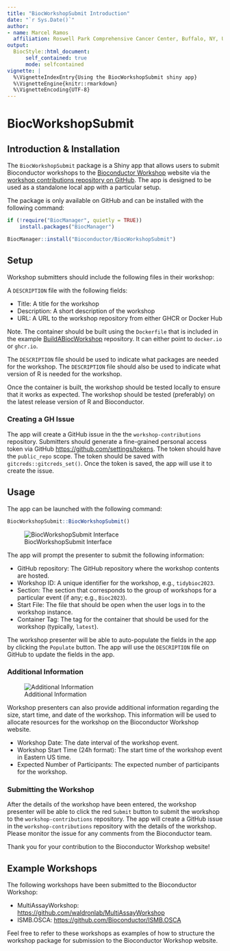 ```yaml
---
title: "BiocWorkshopSubmit Introduction"
date: "`r Sys.Date()`"
author:
- name: Marcel Ramos
  affiliation: Roswell Park Comprehensive Cancer Center, Buffalo, NY, US
output:
  BiocStyle::html_document:
      self_contained: true
      mode: selfcontained
vignette: |
  %\VignetteIndexEntry{Using the BiocWorkshopSubmit shiny app}
  %\VignetteEngine{knitr::rmarkdown}
  %\VignetteEncoding{UTF-8}
---
```


# BiocWorkshopSubmit

## Introduction & Installation

The `BiocWorkshopSubmit` package is a Shiny app that allows users to submit
Bioconductor workshops to the
[Bioconductor Workshop](https://workshop.bioconductor.org) website via the
[workshop contributions repository on GitHub](https://github.com/Bioconductor/workshop-contributions).
The app is designed to be used as a standalone local app with a particular
setup.

The package is only available on GitHub and can be installed with the following
command:

```r
if (!require("BiocManager", quietly = TRUE))
    install.packages("BiocManager")

BiocManager::install("Bioconductor/BiocWorkshopSubmit")
```    

## Setup

Workshop submitters should include the following files in their workshop:

A `DESCRIPTION` file with the following fields:

- Title: A title for the workshop
- Description: A short description of the workshop
- URL: A URL to the workshop repository from either GHCR or Docker Hub

Note. The container should be built using the `Dockerfile` that is included in
the example
[BuildABiocWorkshop](https://github.com/bioconductor/buildabiocworkshop)
repository. It can either point to `docker.io` or `ghcr.io`.
    
The `DESCRIPTION` file should be used to indicate what packages are needed for
the workshop. The `DESCRIPTION` file should also be used to indicate what
version of R is needed for the workshop.

Once the container is built, the workshop should be tested locally to ensure
that it works as expected. The workshop should be tested (preferably) on the
latest release version of R and Bioconductor.

### Creating a GH Issue

The app will create a GitHub issue in the the `workshop-contributions`
repository. Submitters should generate a fine-grained personal access token
via GitHub <https://github.com/settings/tokens>. The token should have the
`public_repo` scope. The token should be saved with `gitcreds::gitcreds_set()`.
Once the token is saved, the app will use it to create the issue.

## Usage

The app can be launched with the following command:

```r
BiocWorkshopSubmit::BiocWorkshopSubmit()
```

![BiocWorkshopSubmit Interface](BiocWorkshopSubmit_interface.png)

The app will prompt the presenter to submit the following information:

- GitHub repository: The GitHub repository where the workshop contents are
hosted.
- Workshop ID: A unique identifier for the workshop, e.g., `tidybioc2023`.
- Section: The section that corresponds to the group of workshops for a
particular event (if any; e.g., `Bioc2023`).
- Start File: The file that should be open when the user logs in to the workshop
instance.
- Container Tag: The tag for the container that should be used for the workshop
(typically, `latest`).

The workshop presenter will be able to auto-populate the fields in the app
by clicking the `Populate` button. The app will use the `DESCRIPTION` file
on GitHub to update the fields in the app.

### Additional Information

![Additional Information](AdditionalInformation.png)

Workshop presenters can also provide additional information regarding the size,
start time, and date of the workshop. This information will be used to allocate
resources for the workshop on the Bioconductor Workshop website.

- Workshop Date: The date interval of the workshop event.
- Workshop Start Time (24h format): The start time of the workshop event in
Eastern US time.
- Expected Number of Participants: The expected number of participants for the
workshop.

### Submitting the Workshop

After the details of the workshop have been entered, the workshop presenter
will be able to click the red `Submit` button to submit the workshop to the
`workshop-contributions` repository. The app will create a GitHub issue in the
`workshop-contributions` repository with the details of the workshop.
Please monitor the issue for any comments from the Bioconductor team.

Thank you for your contribution to the Bioconductor Workshop website!

## Example Workshops

The following workshops have been submitted to the Bioconductor Workshop:

- MultiAssayWorkshop: <https://github.com/waldronlab/MultiAssayWorkshop>
- ISMB.OSCA: <https://github.com/Bioconductor/ISMB.OSCA>

Feel free to refer to these workshops as examples of how to structure the
workshop package for submission to the Bioconductor Workshop website.

